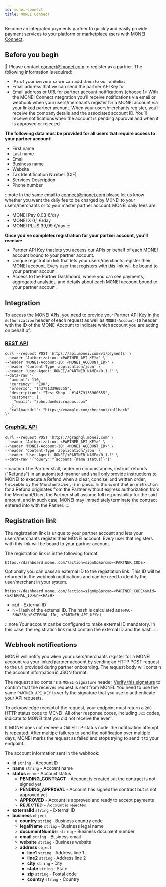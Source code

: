 ```yaml
---
id: monei-connect
title: MONEI Connect
---
```


Become an integrated payments partner to quickly and easily provide payment services to your platform or marketplace users with [MONEI Connect](https://monei.com/connect/).

## Before you begin

📌 Please contact [connect@monei.com](mailto:connect@monei.com) to register as a partner. The following information is required:

- IPs of your servers so we can add them to our whitelist
- Email address that we can send the partner API Key to
- Email address or URL for partner account notifications (choose 1): With the MONEI Connect integration you’ll receive notifications via email or webhook when your users/merchants register for a MONEI account via your linked partner account. When your users/merchants register, you’ll receive the company details and the associated account ID. You’ll receive notifications when the account is pending approval and when it is approved or rejected

**The following data must be provided for all users that require access to your partner account:**

- First name
- Last name
- Email
- Business name
- Website
- Tax Identification Number (CIF)
- Services Description
- Phone number

:::note
In the same email to [connect@monei.com](mailto:connect@monei.com) please let us know whether you want the daily fee to be charged by MONEI to your users/merchants or to your master partner account. MONEI daily fees are:

- MONEI Pay 0,03 €/day
- MONEI X 0,1 €/day
- MONEI PLUS 39,99 €/day
  :::

**Once you’ve completed registration for your partner account, you’ll receive:**

- Partner API Key that lets you access our APIs on behalf of each MONEI account bound to your partner account.
- Unique registration link that lets your users/merchants register their MONEI account. Every user that registers with this link will be bound to your partner account.
- Access to the Partner Dashboard, where you can see payments, aggregated analytics, and details about each MONEI account bound to your partner account.

## Integration

To access the MONEI APIs, you need to provide your Partner API Key in the `Authorization` header of each request as well as `MONEI-Account-ID` header with the ID of the MONEI Account to indicate which account you are acting on behalf of.

### [REST API](/docs/apis/rest)

```shell script title="POST https://api.monei.com/v1/payments"
curl --request POST 'https://api.monei.com/v1/payments' \
--header 'Authorization: <PARTNER_API_KEY>' \
--header 'MONEI-Account-ID: <MONEI_ACCOUNT_ID>' \
--header 'Content-Type: application/json' \
--header 'User-Agent: MONEI/<PARTNER_NAME>/0.1.0' \
--data-raw '{
  "amount": 110,
  "currency": "EUR",
  "orderId": "14379133960355",
  "description": "Test Shop - #14379133960355",
  "customer": {
    "email": "john.doe@microapps.com"
   },
  "callbackUrl": "https://example.com/checkout/callback"
}'

```

### [GraphQL API](/docs/apis/graphql/)

```shell script title="POST https://graphql.monei.com"
curl --request POST 'https://graphql.monei.com' \
--header 'Authorization: <PARTNER_API_KEY>' \
--header 'MONEI-Account-ID: <MONEI_ACCOUNT_ID>' \
--header 'Content-Type: application/json' \
--header 'User-Agent: MONEI/<PARTNER_NAME>/0.1.0' \
--data-raw '{"query":"{account {name status}}"}'
```

:::caution
The Partner shall, under no circumstances, instruct refunds ("Refunds") in an automated manner and shall only provide instructions to MONEI to execute a Refund when a clear, concise, and written order, traceable by the Merchant/User, is in place. In the event that an instruction for a Refund originates from the Partner without express authorization from the Merchant/User, the Partner shall assume full responsibility for the said amount, and in such case, MONEI may immediately terminate the contract entered into with the Partner.
:::

## Registration link

The registration link is unique to your partner account and lets your users/merchants register their MONEI account. Every user that registers with this link will be bound to your partner account.

The registration link is in the following format:

```text
https://dashboard.monei.com/?action=signUp&promo=<PARTNER_CODE>
```

Optionally you can pass an external ID to the registration link. This ID will be returned in the webhook notifications and can be used to identify the user/merchant in your system.

```text
https://dashboard.monei.com/?action=signUp&promo=<PARTNER_CODE>&mid=<EXTERNAL_ID>&h=<HASH>
```

- `mid` - External ID
- `h` - Hash of the external ID. The hash is calculated as `HMAC-SHA256(<EXTERNAL_ID>, <PARTNER_API_KEY>)`

:::note
Your account can be configured to make external ID mandatory. In this case, the registration link must contain the external ID and the hash.
:::

## Webhook notifications

MONEI will notify you when your users/merchants register for a MONEI account via your linked partner account by sending an HTTP POST request to the url provided during partner onboarding. The request body will contain the account information in JSON format.

The request also contains a `MONEI-Signature` header. [Verify this signature](guides/verify-signature.mdx) to confirm that the received request is sent from MONEI. You need to use the same `PARTNER_API_KEY` to verify the signature that you use to authenticate your API requests.

To acknowledge receipt of the request, your endpoint must return a `200` HTTP status code to MONEI. All other response codes, including `3xx` codes, indicate to MONEI that you did not receive the event.

If MONEI does not receive a `200` HTTP status code, the notification attempt is repeated. After multiple failures to send the notification over multiple days, MONEI marks the request as failed and stops trying to send it to your endpoint.

The account information sent in the webhook:

- **id** `string` - Account ID
- **name** `string` - Account name
- **status** `enum` - Account status
  - **PENDING_CONTRACT** - Account is created but the contract is not signed yet
  - **PENDING_APPROVAL** - Account has signed the contract but is not approved yet
  - **APPROVED** - Account is approved and ready to accept payments
  - **REJECTED** - Account is rejected
- **externalId** `string` - External ID
- **business** `object`
  - **country** `string` - Business country code
  - **legalName** `string` - Business legal name
  - **documentNumber** `string` - Business document number
  - **email** `string` - Business email
  - **website** `string` - Business website
  - **address** `object`
    - **line1** `string` - Address line 1
    - **line2** `string` - Address line 2
    - **city** `string` - City
    - **state** `string` - State
    - **zip** `string` - Postal code
    - **country** `string` - Country
